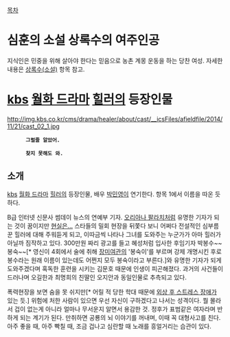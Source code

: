 [[목차]]

= 심훈의 소설 상록수의 여주인공 =

지식인은 민중을 위해 살아야 한다는 믿음으로 농촌 계몽 운동을 하는 당찬 여성.
자세한 내용은 [[상록수(소설)]] 항목 참고.

= [[kbs]] [[월화 드라마]] [[힐러(드라마)|힐러]]의 등장인물 =
http://img.kbs.co.kr/cms/drama/healer/about/cast/__icsFiles/afieldfile/2014/11/21/cast_02_1.jpg
       '''그럴줄 알았어.'''

       '''찾지 못해도 와.'''


== 소개 ==
[[kbs]] [[월화 드라마]] [[힐러(드라마)|힐러]]의 등장인물, 배우 [[박민영]]이 연기한다. 항목 1에서 이름을 따온 듯 하다.

B급 인터넷 신문사 썸데이 뉴스의 연예부 기자. [[오리아나 팔라치]]처럼 유명한 기자가 되는 것이 꿈이지만 [[현실은 시궁창|현실은...]] 
스타들의 밀회 현장을 뒤쫓다 보니 어쩌다 전설적인 심부름꾼 힐러에 대해 주워듣게 되고, 이따금씩 나타나 그녀를 도와주는 누군가가 아마 힐러가 아닐까 짐작하고 있다. 300만원 짜리 광고를 들고 혜성처럼 입사한 후임기자 박봉수~~봉숙~~[* 영신이 4회에서 술에 취해 [[장미여관]]의 '봉숙이'를 부르며 강제 개명시킨 후로 봉수라는 원래 이름이 있는데도 어쩐지 모두 봉숙이라고 부른다.]와 유명한 기자가 되게 도와주겠다며 혹독한 훈련을 시키는 김문호 때문에 인생이 피곤해졌다. 과거의 사건들이 드러나며 오길한과 최명희의 친딸인 오지안과 동일인물로 추측되고 있다.

폭력현장을 보면 숨을 못 쉬지만[* 어릴 적 당한 학대 때문에 [[외상 후 스트레스 장애]]가 있는 듯.] 위험에 처한 사람이 있으면 우선 자신이 구하겠다고 나서는 성격이다. 뭘 몰라서 겁이 없는게 아니라 얼마나 무서운지 알면서 용감한 것. 정후가 표범같은 여자라며 반하게 되는 계기가 된다. 만취하면 공룡의 뇌 이야기를 꺼내며, 이때 꼭 대형사고를 친다. 아주 좋을 때, 아주 빡칠 때, 조금 겁나고 심란할 때 노래를 흥얼거리는 습관이 있다. 


